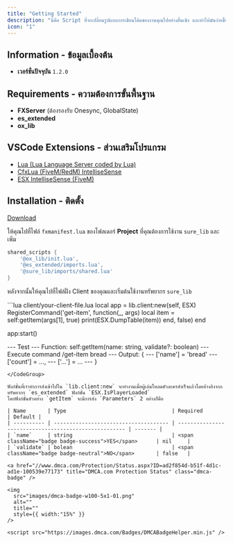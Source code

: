 ```yaml
---
title: "Getting Started"
description: "นี่คือ Script ที่จะเปลี่ยนรูปแบบการเขียนโค้ดของงานคุณไปอย่างสิ้นเชิง และทำให้มันง่ายขึ้นด้วย sure_lib ของพวกเรา"
icon: "1"
---
```


## Information - ข้อมูลเบื้องต้น

- **เวอร์ชั่นปัจจุบัน** `1.2.0`

## Requirements - ความต้องการขั้นพื้นฐาน

- **FXServer** (ต้องรองรับ Onesync, GlobalState)
- **es_extended**
- **ox_lib**

## VSCode Extensions - ส่วนเสริมโปรแกรม

- [Lua (Lua Language Server coded by Lua)](https://marketplace.visualstudio.com/items?itemName=sumneko.lua)
- [CfxLua (FiveM/RedM) IntelliseSense](https://marketplace.visualstudio.com/items?itemName=overextended.cfxlua-vscode)
- [ESX IntelliseSense (FiveM)](https://marketplace.visualstudio.com/items?itemName=ardelanyamanel.fivem-esx-intellisense)

## Installation - ติดตั้ง

[Download](https://github.com/Sure-Development/sure_lib)

ให้คุณไปที่ไฟล์ `fxmanifest.lua` ของโฟลเดอร์ **Project** ที่คุณต้องการใช้งาน `sure_lib` และเพิ่ม

```lua
shared_scripts {
    '@ox_lib/init.lua',
    '@es_extended/imports.lua',
    '@sure_lib/imports/shared.lua'
}
```

หลังจากนั้นให้คุณไปที่ไฟล์ฝั่ง Client ของคุณและเริ่มต้นใช้งานทรัพยากร `sure_lib`

<CodeGroup>
```lua client/your-client-file.lua
local app = lib.client:new(self, ESX)
  RegisterCommand('get-item', function(_, args)
    local item = self:getItem(args[1], true)
    print(ESX.DumpTable(item))
  end, false)
end

app:start()

--- Test
--- Function: self:getItem(name: string, validate?: boolean)
--- Execute command /get-item bread
--- Output: {
---   ['name'] = 'bread'
---   ['count'] = ...,
---   ['...'] = ...
--- }
```
</CodeGroup>

ฟังก์ชั่นที่เราทำการส่งเข้าไปใน `lib.client:new` จะทำงานเมื่อผู้เล่นโหลดตัวละครสำเร็จแล้วโดยอ้างอิงจากทรัพยากร `es_extended` ฟังก์ชั่น `ESX.IsPlayerLoaded`
โดยฟังก์ชั่นตัวอย่าง `getItem` จะมีการส่ง `Parameters` 2 อย่างก็คือ 

| Name       | Type                                  | Required                                              | Default | 
| ---------- | ------------------------------------- | ----------------------------------------------------- | ------- |
| `name`     | string                                | <span className="badge badge-success">YES</span>      | nil     |
| `validate` | bolean                                | <span className="badge badge-neutral">NO</span>       | false   |

<a href="//www.dmca.com/Protection/Status.aspx?ID=ad2f854d-b51f-4d1c-ad1e-100539e77173" title="DMCA.com Protection Status" class="dmca-badge" />

<img
  src="images/dmca-badge-w100-5x1-01.png"
  alt=""
  title=""
  style={{ width:"15%" }}
/>

<script src="https://images.dmca.com/Badges/DMCABadgeHelper.min.js" />